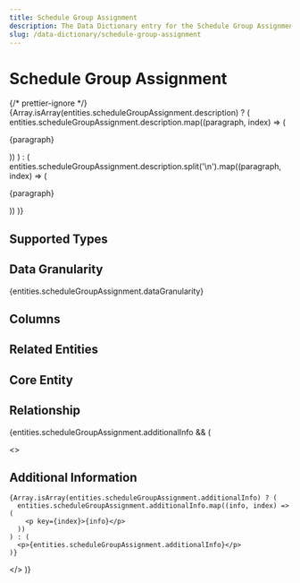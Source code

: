 ```yaml
---
title: Schedule Group Assignment
description: The Data Dictionary entry for the Schedule Group Assignment entity
slug: /data-dictionary/schedule-group-assignment
---
```



# Schedule Group Assignment

{/* prettier-ignore */}
{Array.isArray(entities.scheduleGroupAssignment.description) ? (
  entities.scheduleGroupAssignment.description.map((paragraph, index) => (
    <p key={index}>{paragraph}</p>
))
) : (
entities.scheduleGroupAssignment.description.split('\n').map((paragraph, index) => (

<p key={index}>{paragraph}</p>
)) )}

## Supported Types

<SupportedTypesTable supportedTypes={entities.scheduleGroupAssignment.supportedTypes} />

## Data Granularity

{entities.scheduleGroupAssignment.dataGranularity}

## Columns

<ColumnsTable columns={entities.scheduleGroupAssignment.columns} />

## Related Entities

<RelatedEntitiesList relatedEntities={entities.scheduleGroupAssignment.relatedEntities} />

## Core Entity

<CoreEntityTable coreEntities={entities.scheduleGroupAssignment.coreEntity} />

## Relationship

<RelationshipTable
  relationship={entities.scheduleGroupAssignment.relationship}
  simple={true}
/>

{entities.scheduleGroupAssignment.additionalInfo && (

  <>
    <h2>Additional Information</h2>

    {Array.isArray(entities.scheduleGroupAssignment.additionalInfo) ? (
      entities.scheduleGroupAssignment.additionalInfo.map((info, index) => (
        <p key={index}>{info}</p>
      ))
    ) : (
      <p>{entities.scheduleGroupAssignment.additionalInfo}</p>
    )}

  </>
)}
